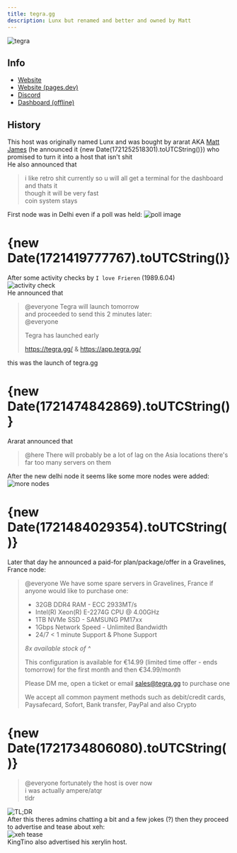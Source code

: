 ```yaml
---
title: tegra.gg
description: Lunx but renamed and better and owned by Matt
---
```


![tegra](https://summerhosts.github.io/media/tegra/tegra%20branding.png)

## Info
* [Website](https://tegra.gg)
* [Website (pages.dev)](https://tegra.pages.dev)
* [Discord](https://discord.gg/nZhF5cSHtY)
* [Dashboard (offline)](https://app.tegra.gg)

## History
This host was originally named Lunx and was bought by ararat AKA [Matt James](../People/Matt%20James.md) (he announced it {new Date(1721252518301).toUTCString()}) who promised to turn it into a host that isn't shit  
He also announced that  
>i like retro shit currently so u will all get a terminal for the dashboard and thats it  
>though it will be very fast  
>coin system stays  
>
First node was in Delhi even if a poll was held:
![poll image](https://summerhosts.github.io/media/tegra/tegra%20node%20announcement.png)  

# {new Date(1721419777767).toUTCString()}
After some activity checks by `I love Frieren` (1989.6.04)  
![activity check](https://summerhosts.github.io/media/tegra/tegra%20activity%20checks.png)  
He announced that  
>@everyone Tegra will launch tomorrow  
and proceeded to send this 2 minutes later:  
>@everyone  
>  
>Tegra has launched early  
>
>https://tegra.gg/ & https://app.tegra.gg/  
>
this was the launch of tegra.gg  

# {new Date(1721474842869).toUTCString()}
Ararat announced that  
>@here There will probably be a lot of lag on the Asia locations there's far too many servers on them
>
After the new delhi node it seems like some more nodes were added:  
![more nodes](https://summerhosts.github.io/media/tegra/tegra%20nodes.png)  

# {new Date(1721484029354).toUTCString()}
Later that day he announced a paid-for plan/package/offer in a Gravelines, France node:  
>@everyone We have some spare servers in Gravelines, France if anyone would like to purchase one:  
>  
>- 32GB DDR4 RAM - ECC 2933MT/s  
>- Intel(R) Xeon(R) E-2274G CPU @ 4.00GHz  
>- 1TB NVMe SSD - SAMSUNG PM17xx  
>- 1Gbps Network Speed - Unlimited Bandwidth  
>- 24/7 < 1 minute Support & Phone Support  
> 
>*8x available stock of ^*  
>  
>This configuration is available for €14.99 (limited time offer - ends tomorrow) for the first month and then €34.99/month  
>  
>Please DM me, open a ticket or email sales@tegra.gg to purchase one  
>  
>We accept all common payment methods such as debit/credit cards, Paysafecard, Sofort, Bank transfer, PayPal and also Crypto  
# {new Date(1721734806080).toUTCString()}
>@everyone fortunately the host is over now  
>i was actually ampere/atqr  
>tldr  
>
![TL;DR](https://summerhosts.github.io/media/SRYDEN/sryden%20leaving%20hosting%20(tegra%20dc).png)  
After this theres admins chatting a bit and a few jokes (?) then they proceed to advertise and tease about xeh:  
![xeh tease](https://summerhosts.github.io/media/tegra/tegra%20xeh%20tease.png)  
KingTino also advertised his xerylin host.